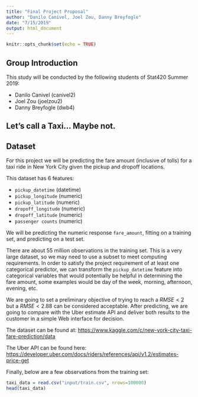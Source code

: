 ```yaml
---
title: "Final Project Proposal"
author: "Danilo Canivel, Joel Zou, Danny Breyfogle"
date: "7/15/2019"
output: html_document
---
```



```r
knitr::opts_chunk$set(echo = TRUE)
```

## Group Introduction

This study will be conducted by the following students of Stat420 Summer 2019:

 - Danilo Canivel (canivel2)
 - Joel Zou (joelzou2)
 - Danny Breyfogle (dwb4)

## Let's call a Taxi... Maybe not.

## Dataset

For this project we will be predicting the fare amount (inclusive of tolls) for a taxi ride in New York City given the pickup and dropoff locations. 

This dataset has 6 features:

- `pickup_datetime` (datetime)
- `pickup_longitude` (numeric)
- `pickup_latitude` (numeric)
- `dropoff_longitude` (numeric)
- `dropoff_latitude` (numeric)
- `passenger counts` (numeric)

We will be predicting the numeric response `fare_amount`, fitting on a training set, and predicting on a test set.

There are about 55 million observations in the training set. This is a very large dataset, so we may need to use a subset to meet computing requirements. In order to satisfy the project requirement of at least one categorical predictor, we can transform the `pickup_datetime` feature into categorical variables  that would potentially be helpful in determining the fare amount, some examples would be day of the week, morning, afternoon, evening, etc.

We are going to set a preliminary objective of trying to reach a $RMSE < 2$ but a $RMSE < 2.88$ can be considered acceptable. After predicting, we are going to compare with the Uber estimate API and deliver both results to the customer in a simple Web interface for decision.

The dataset can be found at: [https://www.kaggle.com/c/new-york-city-taxi-fare-prediction/data]()

The Uber API can be found here:
[https://developer.uber.com/docs/riders/references/api/v1.2/estimates-price-get]()

Finally, below are a few observations from the training set:

```r
taxi_data = read.csv("input/train.csv", nrows=100000)
head(taxi_data)
```